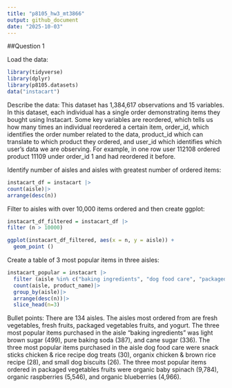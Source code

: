 ```yaml
---
title: "p8105_hw3_mt3866"
output: github_document
date: "2025-10-03"
---
```


##Question 1

Load the data:
```r
library(tidyverse)
library(dplyr)
library(p8105.datasets)
data("instacart")
```

Describe the data:
This dataset has 1,384,617 observations and 15 variables. In this dataset, each individual has a single order demonstrating items they bought using Instacart. Some key variables are reordered, which tells us how many times an individual reordered a certain item, order_id, which identifies the order number related to the data, product_id which can translate to which product they ordered, and user_id which identifies which user's data we are observing. For example, in one row user 112108 ordered product 11109 under order_id 1 and had reordered it before.

Identify number of aisles and aisles with greatest number of ordered items:
```r
instacart_df = instacart |>
count(aisle)|>
arrange(desc(n))
```


Filter to aisles with over 10,000 items ordered and then create ggplot:
```r
instacart_df_filtered = instacart_df |>
filter (n > 10000)

ggplot(instacart_df_filtered, aes(x = n, y = aisle)) +
  geom_point ()

```

Create a table of 3 most popular items in three aisles:
```r
instacart_popular = instacart |>
  filter (aisle %in% c("baking ingredients", "dog food care", "packaged vegetables fruits")) |>
  count(aisle, product_name)|>
  group_by(aisle)|>
  arrange(desc(n))|>
  slice_head(n=3)
```

Bullet points:
There are 134 aisles. The aisles most ordered from are fresh vegetables, fresh fruits, packaged vegetables fruits, and yogurt. The three most popular items purchased in the aisle "baking ingredients" was light brown sugar (499), pure baking soda (387), and cane sugar (336). The three most popular items purchased in the aisle dog food care were snack sticks chicken & rice recipe dog treats (30), organix chicken & brown rice recipe (28), and small dog biscuits (26). The three most popular items ordered in packaged vegetables fruits were organic baby spinach (9,784), organic raspberries (5,546), and organic blueberries (4,966).